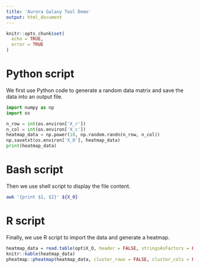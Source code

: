 ```yaml
---
title: 'Aurora Galaxy Tool Demo'
output: html_document
---
```


```r
knitr::opts_chunk$set(
  echo = TRUE, 
  error = TRUE
)
```


# Python script

We first use Python code to generate a random data matrix and save the data into an output file.

```python
import numpy as np
import os

n_row = int(os.environ['X_r'])
n_col = int(os.environ['X_c'])
heatmap_data = np.power(10, np.random.randn(n_row, n_col))
np.savetxt(os.environ['X_O'], heatmap_data)
print(heatmap_data)
```


# Bash script

Then we use shell script to display the file content.

```bash
awk '{print $1, $2}' ${X_O}
```


# R script

Finally, we use R script to import the data and generate a heatmap.

```r
heatmap_data = read.table(opt$X_O, header = FALSE, stringsAsFactors = FALSE)
knitr::kable(heatmap_data)
pheatmap::pheatmap(heatmap_data, cluster_rows = FALSE, cluster_cols = FALSE)
```

